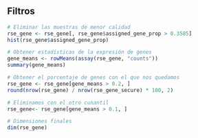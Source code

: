 ## Filtros

```r
# Eliminar las muestras de menor calidad
rse_gene <- rse_gene[, rse_gene$assigned_gene_prop > 0.3585]
hist(rse_gene$assigned_gene_prop)
```

```r
# Obtener estadísticas de la expresión de genes
gene_means <- rowMeans(assay(rse_gene, "counts"))
summary(gene_means)
```

```r
# Obtener el porcentaje de genes con el que nos quedamos
rse_gene <- rse_gene[gene_means > 0.2, ]
round(nrow(rse_gene) / nrow(rse_gene_secure) * 100, 2)
```

```r
# Eliminamos con el otro cunantil 
rse_gene<- rse_gene[gene_means > 0.1, ]

# Dimensiones finales
dim(rse_gene)
```
